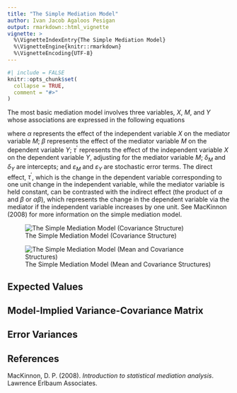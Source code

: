 ```yaml
---
title: "The Simple Mediation Model"
author: Ivan Jacob Agaloos Pesigan
output: rmarkdown::html_vignette
vignette: >
  %\VignetteIndexEntry{The Simple Mediation Model}
  %\VignetteEngine{knitr::rmarkdown}
  %\VignetteEncoding{UTF-8}
---
```


```r
#| include = FALSE
knitr::opts_chunk$set(
  collapse = TRUE,
  comment = "#>"
)
```

The most basic mediation model involves three variables, $X$, $M$, and $Y$ whose associations are expressed in the following equations

\begin{equation}
	Y
	=
	\delta_{Y}
	+ \tau^{\prime}{X}
	+ \beta{M}
	+ \varepsilon_{Y},
\end{equation}

\begin{equation}
	M
	=
	\delta_{M}
	+ \alpha X
	+ \varepsilon_{M},
\end{equation}

\noindent where $\alpha$ represents the effect of the independent variable $X$ on the mediator variable $M$; $\beta$ represents the effect of the mediator variable $M$  on the dependent variable $Y$; $\tau^{\prime}$ represents the effect of the independent variable $X$ on the dependent variable $Y$, adjusting for the mediator variable $M$; $\delta_{M}$ and $\delta_{Y}$ are intercepts; and $\varepsilon_{M}$ and $\varepsilon_{Y}$ are stochastic error terms. The direct effect, $\tau^{\prime}$, which is the change in the dependent variable corresponding to one unit change in the independent variable, while the mediator variable is held constant, can be contrasted with the indirect effect (the product of $\alpha$ and $\beta$ or $\alpha \beta$), which represents  the change in the dependent variable via the mediator if the independent variable increases by one unit. See MacKinnon (2008) for more information on the simple mediation model.

![The Simple Mediation Model (Covariance Structure)](https://raw.githubusercontent.com/jeksterslab/manMCMedMiss/main/latexsrc/figures/png/indirectEffect-tikz-simple-csa.png)

![The Simple Mediation Model (Mean and Covariance Structures)](https://raw.githubusercontent.com/jeksterslab/manMCMedMiss/main/latexsrc/figures/png/indirectEffect-tikz-simple.png)

## Expected Values

\begin{equation}
	\label{eq:expected}
	\mathbb{E}
	\left[
	\begin{array}{c}
		{X} \\
		{M} \\
		{Y} 
	\end{array}
	\right]
	=
	\left[
	\begin{array}{c}
		{\mu}_{X} \\
		{\mu}_{M} \\
		{\mu}_{Y} 
	\end{array}
	\right]
	=
	\left[
	\begin{array}{c}
		{\mu}_{X}                  \\
		{\delta}_{M}               
		+ {\alpha}{\mu}_{X}        \\
		{\delta}_{Y}               
		+ {\tau}^{\prime}{\mu}_{X} 
		+ {\beta}{\mu}_{M}         
	\end{array}
	\right]
\end{equation}

## Model-Implied Variance-Covariance Matrix

\begin{equation}
	\label{eq:Sigma}
	\boldsymbol{\Sigma} =
	\left[
		\begin{array}{ccc}
			\sigma_{X}^{2} & & \\
			\alpha \sigma_{X}^{2}
			& \sigma_{M}^{2} = \alpha^2 \sigma_{X}^{2} + \sigma_{\varepsilon_{M}}^{2} & \\
			\beta \alpha \sigma_{X}^{2} + \tau^{\prime} \sigma_{X}^{2}
			& \beta \alpha^{2} \sigma_{X}^{2} + \tau^{\prime} \alpha \sigma_{X}^{2} + \beta \sigma_{\varepsilon_{M}}^{2}
			& \sigma_{Y}^{2} = \tau^{\prime 2} \sigma_{X}^{2} + \alpha^2 \beta^2 \sigma_{X}^{2} + \beta^2 \sigma_{\varepsilon_{M}}^{2} + 2 \tau^{\prime} \beta \alpha \sigma_{X}^{2} + \sigma_{\varepsilon_{Y}}^{2} \\
		\end{array}
		\right]
\end{equation}

## Error Variances

\begin{equation}
        \label{eq:sigma2eY}
        \sigma_{\varepsilon_{Y}}^{2} 
        =
        \sigma_{Y}^{2} - \tau^{\prime 2} \sigma_{X}^{2} - \alpha^2 \beta^2 \sigma_{X}^{2} - \beta^2 \sigma_{\varepsilon_{M}}^{2} - 2 \tau^{\prime} \beta \alpha \sigma_{X}^{2}
\end{equation}

\begin{equation}
	\label{eq:sigma2eM}
	\sigma_{\varepsilon_{M}}^{2}
	=
	\sigma_{M}^{2} - \alpha^2 \sigma_{X}^{2}
\end{equation}

## References

MacKinnon, D. P. (2008). *Introduction to statistical mediation analysis*. Lawrence Erlbaum Associates.
